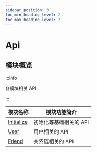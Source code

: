 ```yaml
---
sidebar_position: 3
toc_min_heading_level: 2
toc_max_heading_level: 2
---
```


# Api

## 模块概览

:::info

各模块相关 API

:::

| 模块名称                                                  | 模块功能简介           |
| --------------------------------------------------------- | ---------------------- |
| [Initialize](docs/sdks/Api/Initialization/Initialize.mdx) | 初始化等基础相关的 API |
| [User](docs/sdks/Api/User/User.mdx)                       | 用户相关的 API         |
| [Friend](docs/sdks/Api/User/Friend.mdx)                   | 关系链相关的 API       |
